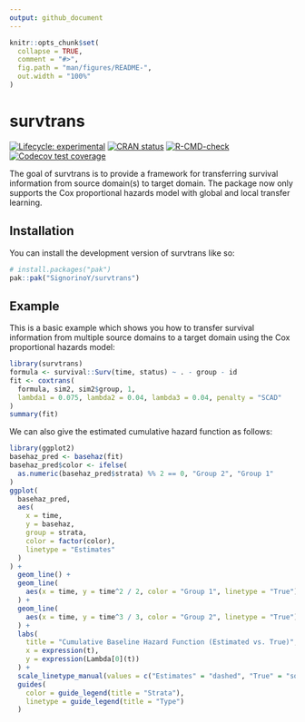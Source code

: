 ```yaml
---
output: github_document
---
```


<!-- README.md is generated from README.Rmd. Please edit that file -->

```r
knitr::opts_chunk$set(
  collapse = TRUE,
  comment = "#>",
  fig.path = "man/figures/README-",
  out.width = "100%"
)
```

# survtrans

<!-- badges: start -->
[![Lifecycle: experimental](https://img.shields.io/badge/lifecycle-experimental-orange.svg)](https://lifecycle.r-lib.org/articles/stages.html#experimental)
[![CRAN status](https://www.r-pkg.org/badges/version/survtrans)](https://CRAN.R-project.org/package=survtrans)
[![R-CMD-check](https://github.com/SignorinoY/survtrans/actions/workflows/R-CMD-check.yaml/badge.svg)](https://github.com/SignorinoY/survtrans/actions/workflows/R-CMD-check.yaml)
[![Codecov test coverage](https://codecov.io/gh/SignorinoY/survtrans/graph/badge.svg)](https://app.codecov.io/gh/SignorinoY/survtrans)
<!-- badges: end -->

The goal of survtrans is to provide a framework for transferring survival information from source domain(s) to target domain. The package now only supports the Cox proportional hazards model with global and local transfer learning.

## Installation

You can install the development version of survtrans like so:

```r
# install.packages("pak")
pak::pak("SignorinoY/survtrans")
```

## Example

This is a basic example which shows you how to transfer survival information from multiple source domains to a target domain using the Cox proportional hazards model:

```r
library(survtrans)
formula <- survival::Surv(time, status) ~ . - group - id
fit <- coxtrans(
  formula, sim2, sim2$group, 1,
  lambda1 = 0.075, lambda2 = 0.04, lambda3 = 0.04, penalty = "SCAD"
)
summary(fit)
```

We can also give the estimated cumulative hazard function as follows:
```r
library(ggplot2)
basehaz_pred <- basehaz(fit)
basehaz_pred$color <- ifelse(
  as.numeric(basehaz_pred$strata) %% 2 == 0, "Group 2", "Group 1"
)
ggplot(
  basehaz_pred,
  aes(
    x = time,
    y = basehaz,
    group = strata,
    color = factor(color),
    linetype = "Estimates"
  )
) +
  geom_line() +
  geom_line(
    aes(x = time, y = time^2 / 2, color = "Group 1", linetype = "True")
  ) +
  geom_line(
    aes(x = time, y = time^3 / 3, color = "Group 2", linetype = "True")
  ) +
  labs(
    title = "Cumulative Baseline Hazard Function (Estimated vs. True)",
    x = expression(t),
    y = expression(Lambda[0](t))
  ) +
  scale_linetype_manual(values = c("Estimates" = "dashed", "True" = "solid")) +
  guides(
    color = guide_legend(title = "Strata"),
    linetype = guide_legend(title = "Type")
  )
```
